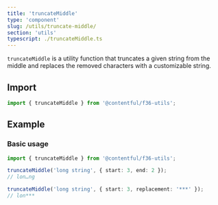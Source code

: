 ```yaml
---
title: 'truncateMiddle'
type: 'component'
slug: /utils/truncate-middle/
section: 'utils'
typescript: ./truncateMiddle.ts
---
```


`truncateMiddle` is a utility function that truncates a given string from the middle and replaces the removed characters with a customizable string.

## Import

```jsx static=true
import { truncateMiddle } from '@contentful/f36-utils';
```

## Example

### Basic usage

```ts static=true
import { truncateMiddle } from '@contentful/f36-utils';

truncateMiddle('long string', { start: 3, end: 2 });
// lon…ng

truncateMiddle('long string', { start: 3, replacement: '***' });
// lon***
```
